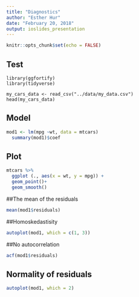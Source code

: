 ```yaml
---
title: "Diagnostics"
author: "Esther Hur"
date: "February 20, 2018"
output: ioslides_presentation
---
```


```r
knitr::opts_chunk$set(echo = FALSE)
```
## Test
```load_things
library(ggfortify)
library(tidyverse)

my_cars_data <- read_csv("../data/my_data.csv")
head(my_cars_data)
```

## Model

```r
mod1 <- lm(mpg ~wt, data = mtcars)
  summary(mod1)$coef
```
## Plot

```r
mtcars %>%
  ggplot (., aes(x = wt, y = mpg)) +
  geom_point()+
  geom_smooth()

```

##The mean of the residuals
```r
mean(mod1$residuals)
```

##Homoskedastisity

```r
autoplot(mod1, which = c(1, 3))
```

##No autocorrelation

```r
acf(mod1$residuals)
```

## Normality of residuals

```r
autoplot(mod1, which = 2)
```


